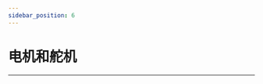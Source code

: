```yaml
---
sidebar_position: 6
---
```




# 电机和舵机
---

<cardbox>
  <card
    href="./servo/"
    title="电机"
    description=""
    img={magic_wand_kit_Icon}
  />
  <card
    href="./motor/"
    title="舵机"
    description=""
    img={straw_manipulator_Icon}
  />
</cardbox>

